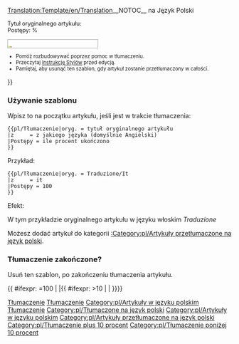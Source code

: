 <noinclude>[[Translation:Template/en/Translation]]</noinclude><noinclude>__NOTOC__</noinclude>{{en/Ambox| type  = style
| image = Translation.png
| text  = <strong>Ten artykuł jest obecnie tłumaczony z Języka {{#switch:{{{z|}}}
  | ca = Katalońskiego
  | cs = Czeskiego
  | de = Niemieckiego
  | el = Greckiego
  | es = Hiszpańskiego
  | fi = Fińskiego
  | fr = Francuskiego
  | hr = Chorwackiego
  | hu = Węgierskiego
  | it = Włoskiego
  | ko = Koreańskiego
  | lb = Luksemburskiego
  | nl = Duńskiego
  | no = Norweskiego
  | pl = Polskiego
  | pt = Portugalskiego
  | ro = Rumuńskiego
  | ru = Rosyjskiego
  | sk = Słowackiego
  | sl = Słoweńskiego
  | sr = Serbskiego
  | tr = Tureckiego
  | vi = Wietnamskiego
  | zh = Chińskiego
  | #default = Angielskiego
}} na Język Polski</strong>
<div style="font-size: 90%">
Tytuł oryginalnego artykułu: <includeonly>[[{{NAMESPACE}}:{{{oryg.}}}|{{{oryg.}}}]]</includeonly><noinclude>{{{oryg.}}}</noinclude><br/>Postępy: {{{Postępy|0}}}%</div>
<div style="width:200px; text-align:Left; border:1px solid #aaa; padding:1px; overflow:hidden;"><span style="width:{{#expr: ({{{Postępy|0}}}/100) * 100}}%; height:2px; background:#7fff00; float:left;">&nbsp;</span><span style="width:{{#expr: 100 - ({{{Postępy|0}}}/100) * 100}}%; height:2px; background:#ff7f50; float:left;">&nbsp;</span></div><div style="font-size: 80%">
*Pomóż rozbudowywać poprzez pomoc w tłumaczeniu.
*Przeczytaj [[pl/Wiki/Instrukcja Stylów|Instrukcję Stylów]] przed edycją.
*Pamiętaj, aby usunąć ten szablon, gdy artykuł zostanie przetłumaczony w całości.</div>
}}<noinclude>

=== Używanie szablonu ===
Wpisz to na początku artykułu, jeśli jest w trakcie tłumaczenia:
<pre>
{{pl/Tłumaczenie|oryg. = tytuł oryginalnego artykułu
|z     = z jakiego języka (domyślnie Angielski)
|Postępy = ile procent ukończono
}}
</pre>
Przykład:
<pre>
{{pl/Tłumaczenie|oryg. = Traduzione/It
|z     = it
|Postępy = 100
}}
</pre>
Efekt:
{{pl/Tłumaczenie|oryg. = Traduzione/It
|z     = it
|Postępy = 100
}}

W tym przykładzie oryginalnego artykułu w języku włoskim ''Traduzione''
<p>Możesz dodać artykuł do kategorii [[:Category:pl/Artykuły przetłumaczone na język polski]].</p>

=== Tłumaczenie zakończone?===
Usuń ten szablon, po zakończeniu tłumaczenia artykułu.

[[Category:pl/Szablony|Tłumaczenie]][[Category:pl/W polach komunikatu|Tłumaczenie]][[Category:pl/Artykuły w języku polskim]][[Category:pl/Tłumaczenie|Tłumaczenie]]
</noinclude>
<includeonly>[[Category:pl/Tłumaczone na język polski]]</includeonly>
<includeonly>[[Category:pl/Artykuły w języku polskim]]</includeonly>
<includeonly>{{ #ifexpr: {{{Postępy|0}}}=100 | |[[Category:pl/Artykuły przetłumaczone na język polski]]{{ #ifexpr: {{{Postępy|0}}}>10 | [[Category:pl/Tłumaczenie plus 10 procent]] | [[Category:pl/Tłumaczenie poniżej 10 procent]]}}}}</includeonly>